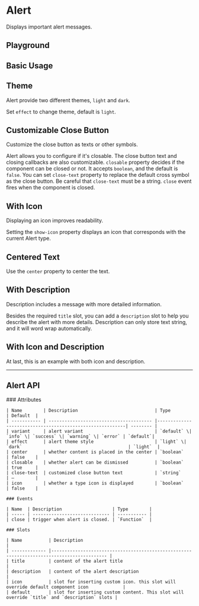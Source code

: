 
<Meta of={AlertStories} />

# Alert

Displays important alert messages.

<Canvas of={AlertStories.Component} />

## Playground

<Controls of={AlertStories.Component} />

## Basic Usage

<Canvas
	withToolbar={true}
	of={AlertStories.BasicUsage}
/>

## Theme

Alert provide two different themes, `light` and `dark`.

Set `effect` to change theme, default is `light`.

<Canvas
	withToolbar={true}
	of={AlertStories.Dark}
/>

## Customizable Close Button

Customize the close button as texts or other symbols.

Alert allows you to configure if it's closable. The close button text and closing callbacks are also customizable. `closable` property decides if the component
can be closed or not. It accepts `boolean`, and the default is `false`. You can set `close-text` property to replace the default cross symbol as the close button.
Be careful that `close-text` must be a string. `close` event fires when the component is closed.

<Canvas
	withToolbar={true}
	of={AlertStories.CloseButton}
/>

## With Icon

Displaying an icon improves readability.

Setting the `show-icon` property displays an icon that corresponds with the current Alert type.

<Canvas
	withToolbar={true}
	of={AlertStories.Icon}
/>

## Centered Text

Use the `center` property to center the text.

<Canvas
	withToolbar={true}
	of={AlertStories.Center}
/>

## With Description

Description includes a message with more detailed information.

Besides the required `title` slot, you can add a `description` slot to help you describe the alert with more details. Description can only store text string,
and it will word wrap automatically.

<Canvas
	withToolbar={true}
	of={AlertStories.Title}
/>

## With Icon and Description

At last, this is an example with both icon and description.

<Canvas
	withToolbar={true}
	of={AlertStories.TitleIcon}
/>

---

## Alert API

<div style={{ marginTop: '30px' }}>
	### Attributes

    | Name        | Description                             | Type                                                     | Default  |
    | ----------- | --------------------------------------- |----------------------------------------------------------| -------- |
    | variant     | alert variant                           | `default` \| `info` \| `success` \| `warning` \| `error` | `default`|
    | effect      | alert theme style                       | `light` \| `dark`                                        | `light`  |
    | center      | whether content is placed in the center | `boolean`                                                | false    |
    | closable    | whether alert can be dismissed          | `boolean`                                                | true     |
    | close-text  | customized close button text            | `string`                                                 | —        |
    | icon        | whether a type icon is displayed        | `boolean`                                                | false    |

    ### Events

    | Name  | Description                   | Type        |
    | ----- | ----------------------------- | ----------- |
    | close | trigger when alert is closed. | `Function`  |

    ### Slots

    | Name          | Description                                                                                |
    | ------------- |------------------------------------------------------------------------------------------- |
    | title         | content of the alert title                                                                 |
    | description   | content of the alert description                                                           |
    | icon          | slot for inserting custom icon. this slot will override default component icon             |
    | default       | slot for inserting custom content. This slot will override `title` and `description` slots |

</div>
